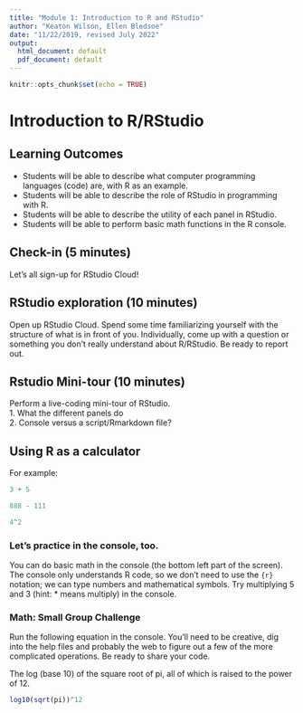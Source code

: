 ```yaml
---
title: "Module 1: Introduction to R and RStudio"
author: "Keaton Wilson, Ellen Bledsoe"
date: "11/22/2019, revised July 2022"
output:
  html_document: default
  pdf_document: default
---
```


```r
knitr::opts_chunk$set(echo = TRUE)
```

# Introduction to R/RStudio  

## Learning Outcomes
* Students will be able to describe what computer programming languages (code) are,
with R as an example.
* Students will be able to describe the role of RStudio in programming with R.
* Students will be able to describe the utility of each panel in RStudio.  
* Students will be able to perform basic math functions in the R console.

## Check-in (5 minutes)

Let's all sign-up for RStudio Cloud!

## RStudio exploration (10 minutes)

Open up RStudio Cloud. Spend some time familiarizing
yourself with the structure of what is in front of you. Individually, come up with
a question or something you don't really understand about R/RStudio. Be ready to report out.  

## Rstudio Mini-tour (10 minutes)  

Perform a live-coding mini-tour of RStudio.   
1. What the different panels do  
2. Console versus a script/Rmarkdown file?  


## Using R as a calculator   
For example: 
```r
3 + 5

888 - 111

4^2

```

### Let's practice in the console, too.
You can do basic math in the console (the bottom left part of the screen). The console only understands R code, so we don't need to use the ```{r}``` notation; we can type numbers and mathematical symbols. Try multiplying 5 and 3 (hint: * means multiply) in the console.

### Math: Small Group Challenge  
Run the following equation in the console. You'll need to be creative, dig into the help files and probably the web to figure out a few of the more complicated operations. Be ready to share your code.  

The log (base 10) of the square root of pi, all of which is raised to the power of 12. 

```r
log10(sqrt(pi))^12
```